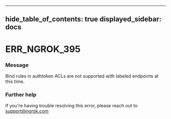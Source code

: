 

---
hide_table_of_contents: true
displayed_sidebar: docs
---


# ERR_NGROK_395

### Message
Bind rules in authtoken ACLs are not supported with labeled endpoints at this time.

<ErrorDetails />



### Further help
If you're having trouble resolving this error, please reach out to [support@ngrok.com](mailto:support@ngrok.com?subject=Help%20with%20ERR_NGROK_395)


